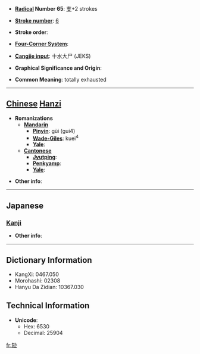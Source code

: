 * '''[[Wiktionary:Chinese radical index| Radical]] Number 65''': [[Wiktionary:Chinese radical index 支|支]]+2 strokes

* '''[[Wiktionary:Chinese total strokes index|Stroke number]]''': [[Wiktionary:Chinese total strokes index 6|6]]

* '''Stroke order''': 

* '''[[Wiktionary:Chinese four corner index|Four-Corner System]]''': 

* '''[[Wiktionary:Chinese Cangjie index|Cangjie input]]''': 十水大尸 (JEKS)

* '''Graphical Significance and Origin''': 

* '''Common Meaning''': totally exhausted

----

== [[Chinese]] [[Hanzi]] ==

* '''Romanizations'''
** '''[[Mandarin]]'''
*** '''[[Pinyin]]''': gùi (gui4)
*** '''[[Wade-Giles]]''': kuei<sup>4</sup>
*** '''[[Yale]]''': 
** '''[[Cantonese]]'''
*** '''[[Jyutping]]''':
*** '''[[Penkyamp]]''': 
*** '''[[Yale]]''': 

* '''Other info''': 

----

==Japanese==
===[[Kanji]]===
{{kanji|on readings=[[き]] (ki)
|kun readings=[[つかれきる]] (tsukarekiru)
}}

* '''Other info''':  

----

== Dictionary Information ==

* KangXi: 0467.050
* Morohashi: 02308
* Hanyu Da Zidian: 10367.030

== Technical Information ==

* '''Unicode''':
** Hex: 6530
** Decimal: 25904

[[fr:攰]]